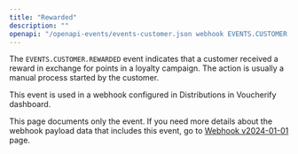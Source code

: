 ```yaml
---
title: "Rewarded"
description: ""
openapi: "/openapi-events/events-customer.json webhook EVENTS.CUSTOMER.REWARDED"
---
```


The `EVENTS.CUSTOMER.REWARDED` event indicates that a customer received a reward in exchange for points in a loyalty campaign. The action is usually a manual process started by the customer.

This event is used in a webhook configured in Distributions in Voucherify dashboard.

<note>This page documents only the event. If you need more details about the webhook payload data that includes this event, go to [Webhook v2024-01-01](/api-reference/introduction-to-webhooks "Introduction to webhooks v2024-01-01") page.</note>